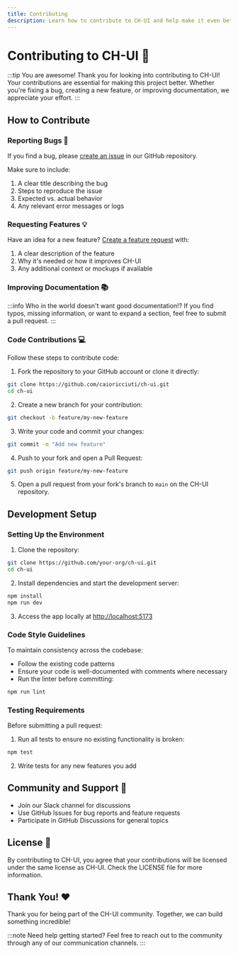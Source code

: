 ```yaml
---
title: Contributing
description: Learn how to contribute to CH-UI and help make it even better
---
```


# Contributing to CH-UI 🙌

:::tip You are awesome!
Thank you for looking into contributing to CH-UI! Your contributions are essential for making this project better. Whether you're fixing a bug, creating a new feature, or improving documentation, we appreciate your effort.
:::

## How to Contribute

### Reporting Bugs 🐛

If you find a bug, please [create an issue](https://github.com/caioricciuti/ch-ui/issues/new?assignees=&labels=&projects=&template=bug.yml) in our GitHub repository.

Make sure to include:
1. A clear title describing the bug
2. Steps to reproduce the issue
3. Expected vs. actual behavior
4. Any relevant error messages or logs

### Requesting Features 💡

Have an idea for a new feature? [Create a feature request](https://github.com/caioricciuti/ch-ui/issues/new?assignees=&labels=&projects=&template=feature.yml) with:

1. A clear description of the feature
2. Why it's needed or how it improves CH-UI
3. Any additional context or mockups if available

### Improving Documentation 📚

:::info
Who in the world doesn't want good documentation!? If you find typos, missing information, or want to expand a section, feel free to submit a pull request.
:::

### Code Contributions 💻

Follow these steps to contribute code:

1. Fork the repository to your GitHub account or clone it directly:

```bash
git clone https://github.com/caioricciuti/ch-ui.git
cd ch-ui
```

2. Create a new branch for your contribution:

```bash
git checkout -b feature/my-new-feature
```

3. Write your code and commit your changes:

```bash
git commit -m "Add new feature"
```

4. Push to your fork and open a Pull Request:

```bash
git push origin feature/my-new-feature
```

5. Open a pull request from your fork's branch to `main` on the CH-UI repository.

## Development Setup

### Setting Up the Environment

1. Clone the repository:

```bash
git clone https://github.com/your-org/ch-ui.git
cd ch-ui
```

2. Install dependencies and start the development server:

```bash
npm install
npm run dev
```

3. Access the app locally at [http://localhost:5173](http://localhost:5173)

### Code Style Guidelines

To maintain consistency across the codebase:

- Follow the existing code patterns
- Ensure your code is well-documented with comments where necessary
- Run the linter before committing:

```bash
npm run lint
```

### Testing Requirements

Before submitting a pull request:

1. Run all tests to ensure no existing functionality is broken:

```bash
npm test
```

2. Write tests for any new features you add

## Community and Support 👥

- Join our Slack channel for discussions
- Use GitHub Issues for bug reports and feature requests
- Participate in GitHub Discussions for general topics

## License 📄

By contributing to CH-UI, you agree that your contributions will be licensed under the same license as CH-UI. Check the LICENSE file for more information.

## Thank You! ❤️

Thank you for being part of the CH-UI community. Together, we can build something incredible!

:::note
Need help getting started? Feel free to reach out to the community through any of our communication channels.
:::